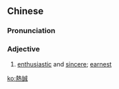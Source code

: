 {{also|热诚}}
==Chinese==
{{zh-forms|s=热诚}}

===Pronunciation===
{{zh-pron
|m=rèchéng
|c=jit6 sing4
|h=pfs=ngie̍t-sṳ̀n
|mn=qz,tp,xm:lia̍t-sêng/kh,zz:jia̍t-sêng
|cat=a
}}

===Adjective===
{{zh-adj}}

# [[enthusiastic]] and [[sincere]]; [[earnest]]

[[ko:熱誠]]